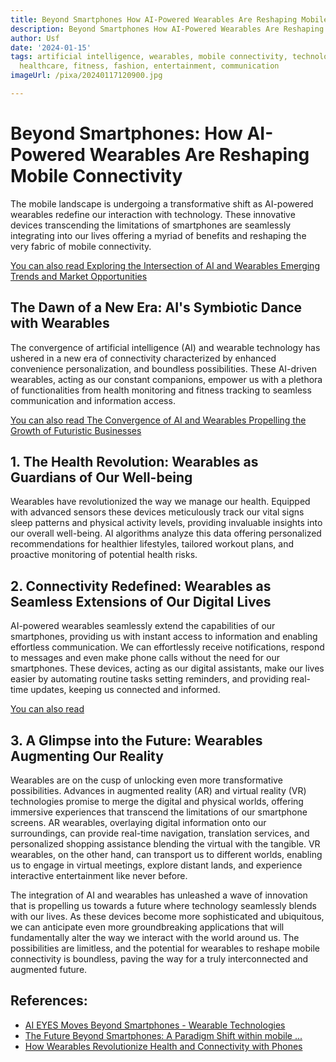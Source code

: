 ```yaml
---
title: Beyond Smartphones How AI-Powered Wearables Are Reshaping Mobile Connectivity
description: Beyond Smartphones How AI-Powered Wearables Are Reshaping Mobile Connectivity
author: Usf
date: '2024-01-15'
tags: artificial intelligence, wearables, mobile connectivity, technology, innovation,
  healthcare, fitness, fashion, entertainment, communication
imageUrl: /pixa/20240117120900.jpg

---
```

# Beyond  Smartphones: How AI-Powered Wearables Are  Reshaping Mobile  Connectivity

The mobile landscape is undergoing a  transformative  shift as AI-powered wearables  redefine our interaction with technology. These  innovative devices transcending the limitations of smartphones are seamlessly integrating into our lives offering a myriad of benefits and reshaping  the very fabric of mobile connectivity.

[You can also read Exploring the Intersection of AI and Wearables Emerging Trends and Market  Opportunities](Exploring%20the%20Intersection%20of%20AI%20and%20Wearables%20Emerging%20Trends%20and%20Market%20Opportunities)


## The Dawn of  a New Era: AI's Symbiotic Dance  with Wearables

The convergence  of artificial intelligence (AI) and wearable technology  has ushered in a new era of connectivity characterized by enhanced convenience personalization, and boundless possibilities. These AI-driven wearables, acting as our constant companions, empower us with a plethora of functionalities from health monitoring and fitness tracking to seamless communication and information access.

[You can also read The Convergence  of  AI and Wearables Propelling the  Growth of Futuristic Businesses](The%20Convergence%20of%20AI%20and%20Wearables%20Propelling%20the%20Growth%20of%20Futuristic%20Businesses)


## 1. The Health Revolution: Wearables as Guardians of Our Well-being

Wearables have revolutionized the way we manage our  health. Equipped with advanced sensors  these devices meticulously  track our vital signs  sleep patterns and physical activity levels,  providing  invaluable insights into our overall well-being. AI algorithms  analyze this  data offering personalized recommendations for healthier lifestyles, tailored workout plans, and proactive monitoring of  potential health risks.

## 2. Connectivity Redefined: Wearables as  Seamless Extensions of Our Digital Lives

AI-powered wearables seamlessly extend the capabilities of our  smartphones, providing us  with instant access to information and enabling  effortless communication. We can effortlessly receive notifications, respond to messages and even make  phone calls without the need for our  smartphones. These devices, acting  as our digital assistants, make our lives easier by automating routine tasks setting reminders, and providing real-time updates,  keeping  us connected and informed.

[You can also read ]()


## 3. A  Glimpse into the Future:  Wearables Augmenting Our Reality

Wearables are on the cusp of unlocking even more  transformative possibilities. Advances in augmented reality (AR) and  virtual reality (VR) technologies promise to merge the digital and  physical worlds, offering immersive experiences that transcend the limitations of our smartphone screens. AR wearables, overlaying digital information onto  our surroundings, can provide real-time navigation, translation services, and personalized shopping assistance blending the virtual with the tangible. VR wearables, on the other hand, can transport us to different worlds, enabling us to engage in virtual meetings, explore distant  lands, and experience  interactive entertainment like never before.

The integration of AI and wearables has unleashed a wave of innovation that is propelling us towards a future where technology seamlessly blends with our lives. As these devices become  more sophisticated and ubiquitous, we can anticipate even more groundbreaking applications that will fundamentally  alter  the way we interact with the world around us.  The possibilities are limitless, and the potential for wearables to reshape mobile connectivity is boundless, paving the way for a truly interconnected and augmented future.

## References:
- [AI EYES Moves Beyond Smartphones - Wearable Technologies](https://wearable-technologies.com/news/ai-eyes-moves-beyond-smartphones)
- [The Future Beyond Smartphones: A Paradigm Shift within mobile ...](https://www.linkedin.com/pulse/future-beyond-smartphones-paradigm-shift-within-mobile-koskinen)
- [How Wearables Revolutionize Health and Connectivity with Phones](https://www.gizchina.com/2023/12/26/wearables-smartphones-enhance-experience/)
